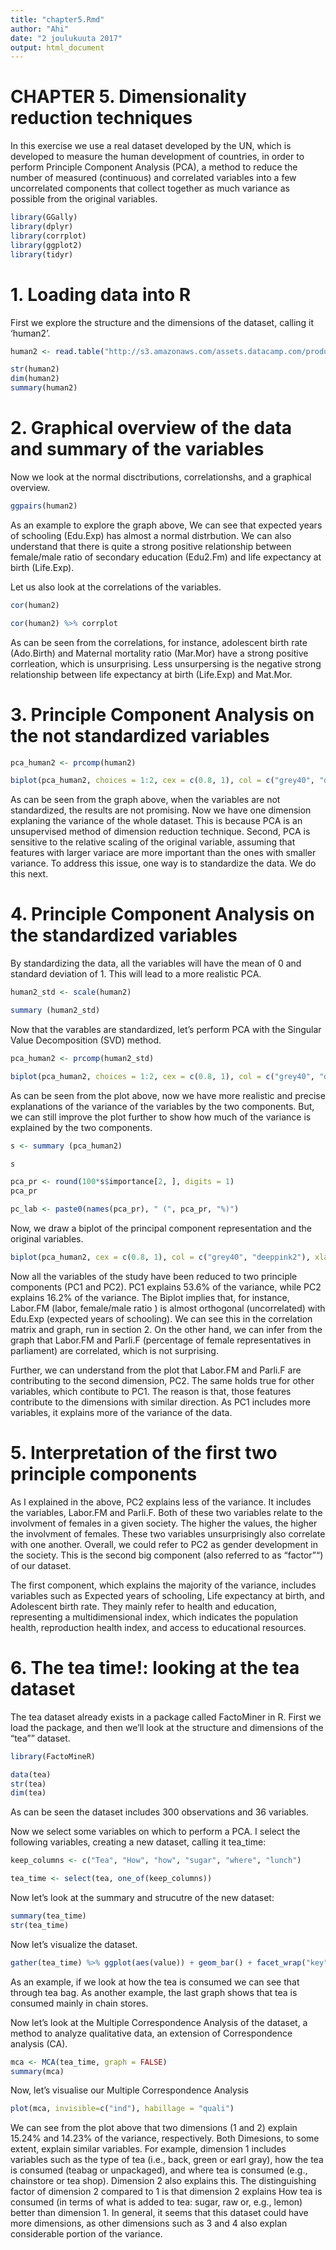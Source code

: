 ```yaml
---
title: "chapter5.Rmd"
author: "Ahi"
date: "2 joulukuuta 2017"
output: html_document
---
```


# CHAPTER 5. Dimensionality reduction techniques

In this exercise we use a real dataset developed by the UN, which is developed to measure the human development of countries, in order to perform Principle Component Analysis (PCA), a method to reduce the number of measured (continuous) and correlated variables into a few uncorrelated components that collect together as much variance as possible from the original variables. 

```r
library(GGally)
library(dplyr)
library(corrplot)
library(ggplot2)
library(tidyr)
```

# 1. Loading data into R

 
First we explore the structure and the dimensions of the dataset, calling it 'human2'.

```r
human2 <- read.table("http://s3.amazonaws.com/assets.datacamp.com/production/course_2218/datasets/human2.txt", sep  =",", header = T)

str(human2)
dim(human2)
summary(human2)
```

# 2. Graphical overview of the data and summary of the variables

Now we look at the normal disctributions, correlationshs, and a graphical overview.  
```r
ggpairs(human2)
```
As an example to explore the graph above, We can see that expected years of schooling (Edu.Exp) has almost a normal distrbution. We can also understand that there is quite a strong positive relationship between female/male ratio of secondary education (Edu2.Fm) and life expectancy at birth (Life.Exp).  

Let us also look at the correlations of the variables.
```r
cor(human2)
```

```r
cor(human2) %>% corrplot
```

As can be seen from the correlations, for instance, adolescent birth rate (Ado.Birth) and Maternal mortality ratio (Mar.Mor) have a strong positive corrleation, which is unsurprising. Less unsurpersing is the negative strong relationship between life expectancy at birth (Life.Exp) and Mat.Mor.

# 3. Principle Component Analysis on the not standardized variables
```r
pca_human2 <- prcomp(human2)

biplot(pca_human2, choices = 1:2, cex = c(0.8, 1), col = c("grey40", "deeppink2"))

```

As can be seen from the graph above, when the variables are not standardized, the results are not promising. Now we have one dimension explaning the variance of the whole dataset. This is because PCA is an unsupervised method of dimension reduction technique. Second, PCA is sensitive to the relative scaling of the original variable, assuming that features with larger variace are more important than the ones with smaller variance. To address this issue, one way is to standardize the data. We do this next.  

# 4. Principle Component Analysis on the standardized variables
By standardizing the data, all the variables will have the mean of 0 and standard deviation of 1. This will lead to a more realistic PCA. 
  
```r
human2_std <- scale(human2)

summary (human2_std)

```

Now that the varables are standardized, let's perform PCA with the Singular Value Decomposition (SVD) method. 
```r
pca_human2 <- prcomp(human2_std)

biplot(pca_human2, choices = 1:2, cex = c(0.8, 1), col = c("grey40", "deeppink2"))
```
As can be seen from the plot above, now we have more realistic and precise explanations of the variance of the variables by the two components. But, we can still improve the plot further to show how much of the variance is explained by the two components. 

```r
s <- summary (pca_human2)

s
```

```r
pca_pr <- round(100*s$importance[2, ], digits = 1)
pca_pr
```

```r
pc_lab <- paste0(names(pca_pr), " (", pca_pr, "%)")
```

Now, we draw a biplot of the principal component representation and the original variables.
```r
biplot(pca_human2, cex = c(0.8, 1), col = c("grey40", "deeppink2"), xlab = pc_lab[1], ylab = pc_lab[2])
```

Now all the variables of the study have been reduced to two principle components (PC1 and PC2). PC1 explains 53.6% of the variance, while PC2 explains 16.2% of the variance. The Biplot implies that, for instance, Labor.FM (labor, female/male ratio ) is almost orthogonal (uncorrelated) with Edu.Exp (expected years of schooling). We can see this in the correlation matrix and graph, run in section 2. On the other hand, we can infer from the graph that Labor.FM and Parli.F (percentage of female representatives in parliament) are correlated, which is not surprising. 

Further, we can understand from the plot that Labor.FM and Parli.F are contributing to the second dimension, PC2. The same holds true for other variables, which contibute to PC1. The reason is that, those features contribute to the dimensions with similar direction. As PC1 includes more variables, it explains more of the variance of the data.

# 5. Interpretation of the first two principle components
As I explained in the above, PC2 explains less of the variance. It includes the variables, Labor.FM and Parli.F. Both of these two variables relate to the involvment of females in a given society. The higher the values, the higher the involvment of females. These two variables unsurprisingly also correlate with one another. Overall, we could refer to PC2 as gender development in the society. This is the second big component (also referred to as "factor"") of our dataset.

The first component, which explains the majority of the variance, includes variables such as Expected years of schooling, Life expectancy at birth, and Adolescent birth rate. They mainly refer to health and education, representing a multidimensional index, which indicates the population health, reproduction health index, and access to educational resources. 

# 6. The tea time!: looking at the tea dataset
The tea dataset already exists in a package called FactoMiner in R. First we load the package, and then we'll look at the structure and dimensions of the "tea"" dataset. 

```r
library(FactoMineR)
```

```r
data(tea)
str(tea)
dim(tea)
```

As can be seen the dataset includes 300 observations and 36 variables.

Now we select some variables on which to perform a PCA. I select the following variables, creating a new dataset, calling it tea_time: 
```r
keep_columns <- c("Tea", "How", "how", "sugar", "where", "lunch")

tea_time <- select(tea, one_of(keep_columns))
```

Now let's look at the summary and strucutre of the new dataset:
```r
summary(tea_time)
str(tea_time)
```

Now let's visualize the dataset.
```r
gather(tea_time) %>% ggplot(aes(value)) + geom_bar() + facet_wrap("key", scales = "free") + theme(axis.text.x = element_text(angle = 45, hjust = 1, size = 8)) 
```

As an example, if we look at how the tea is consumed we can see that through tea bag. As another example, the last graph shows that tea is consumed mainly in chain stores. 

Now let's look at the Multiple Correspondence Analysis of the dataset, a method to analyze qualitative data, an extension of Correspondence analysis (CA). 

```r
mca <- MCA(tea_time, graph = FALSE)
summary(mca)

```

Now, let's visualise our Multiple Correspondence Analysis 
```r
plot(mca, invisible=c("ind"), habillage = "quali")
```
We can see from the plot above that two dimensions (1 and 2) explain 15.24% and 14.23% of the variance, respectively. Both Dimesions, to some extent, explain similar variables. For example, dimension 1 includes variables such as the type of tea (i.e., back, green or earl gray), how the tea is consumed (teabag or unpackaged), and where tea is consumed (e.g., chainstore or tea shop). Dimension 2 also explains this. The distinguishing factor of dimension 2 compared to 1 is that dimension 2 explains How tea is consumed (in terms of what is added to tea: sugar, raw or, e.g., lemon) better than dimension 1. In general, it seems that this dataset could have more dimensions, as other dimensions such as 3 and 4 also explan considerable portion of the variance.   

